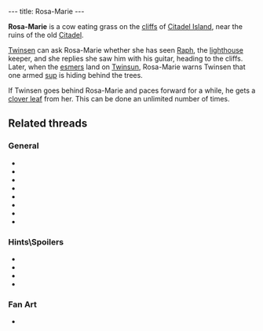 ---
title: Rosa-Marie
---

{{twinsunica import}}{{Infobox Character
 |image=Rosa-Marie.jpg
 |race=creature|label=cow
 |gender=female
 |size=large
 |age=adult
 |magical=no
 |lba1=
 |lba2=yes
 |alignment=neutral
 |occupation=
 |requires=
 |amount=
 |fam1=
 |fam2=
 |planet=
 |island=
 |building=
}}

'''Rosa-Marie''' is a cow eating grass on the [[cliffs]] of [[Citadel Island]], near the ruins of the old [[Citadel]].

[[Twinsen]] can ask Rosa-Marie whether she has seen [[Raph]], the [[lighthouse]] keeper, and she replies she saw him with his guitar, heading to the cliffs. Later, when the [[esmers]] land on [[Twinsun]], Rosa-Marie warns Twinsen that one armed [[sup]] is hiding behind the trees.

If Twinsen goes behind Rosa-Marie and paces forward for a while, he gets a [[clover leaf]] from her. This can be done an unlimited number of times.

==Related threads==
===General===
* {{thread|id=11024|title=some fun stuff and tips}}
* {{thread|id=9111|title=Just a little weird poll...}}
* {{thread|id=8374|title=Rosa the Cow}}
* {{thread|id=833|title=The cheat what went too far!}}
* {{thread|id=5878|title=Does anyone......?}}
* {{thread|id=5705|title=The Rosa trick}}
* {{thread|id=250|title=The funny and rude bits in LBA...}}
* {{thread|id=11117|title=The cow}}

===Hints\Spoilers===
* {{thread|id=10385|title=every point of interest i could find (lba2) that isnt on this site, that needs to be!}}
* {{thread|id=7717|title=Cheat poll}}
* {{thread|id=4382|title=Wa-hey!}}
* {{thread|id=4847|title=Cow}}

===Fan Art===
* {{post|id=112171|title=Lba3}}

<!-- remove these category links when they're all automated by categorizers...
[[Category:Female characters]]
[[Category:Large characters]]
[[Category:Adult characters]]
[[Category:Citadel Island inhabitants]]
[[Category:Animals]] -->
